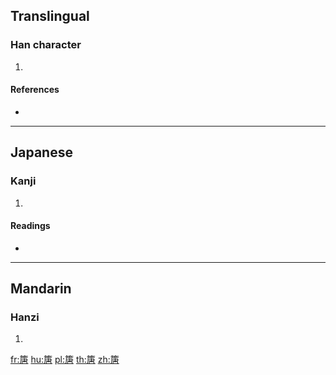 {{character info/new}}
==Translingual==

===Han character===
{{Han char|rn=118|rad=竹|as=10|sn=16|four=|canj=HILR}}

# {{defn|Han|sort=竹10}}

====References====
* {{Han ref|kx=0893.370|dkj=26306|dj=1320.350|hdz=53004.040|uh=7BD6|ud=31702}}

----

==Japanese==

===Kanji===
{{ja-kanji|grade=|rs=竹10}}

# {{defn|lang=ja|sort=竹10}}

====Readings====
* {{ja-readings|on=[[とう]] (tō), [[どう]] (dō)|kun=|nanori=}}

----

==Mandarin==

===Hanzi===
{{cmn-hanzi|pin=[[táng]] ([[tang2]])|wg=t'ang<sup>2</sup>}}

# {{defn|lang=cmn|sort=竹10}}

[[fr:篖]]
[[hu:篖]]
[[pl:篖]]
[[th:篖]]
[[zh:篖]]
